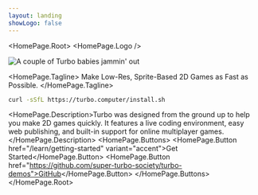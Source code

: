 ```yaml
---
layout: landing
showLogo: false
---
```



<HomePage.Root>
  <HomePage.Logo />

![A couple of Turbo babies jammin' out](/gamejam.png)

<HomePage.Tagline>
  Make Low-Res, Sprite-Based 2D Games as Fast as Possible.
</HomePage.Tagline>

```bash
curl -sSfL https://turbo.computer/install.sh
```

  <HomePage.Description>Turbo was designed from the ground up to help you make 2D games quickly. It features a live coding environment, easy web publishing, and built-in support for online multiplayer games.</HomePage.Description>
  <HomePage.Buttons>
    <HomePage.Button href="/learn/getting-started" variant="accent">Get Started</HomePage.Button>
    <HomePage.Button href="https://github.com/super-turbo-society/turbo-demos">GitHub</HomePage.Button>
  </HomePage.Buttons>
</HomePage.Root>
